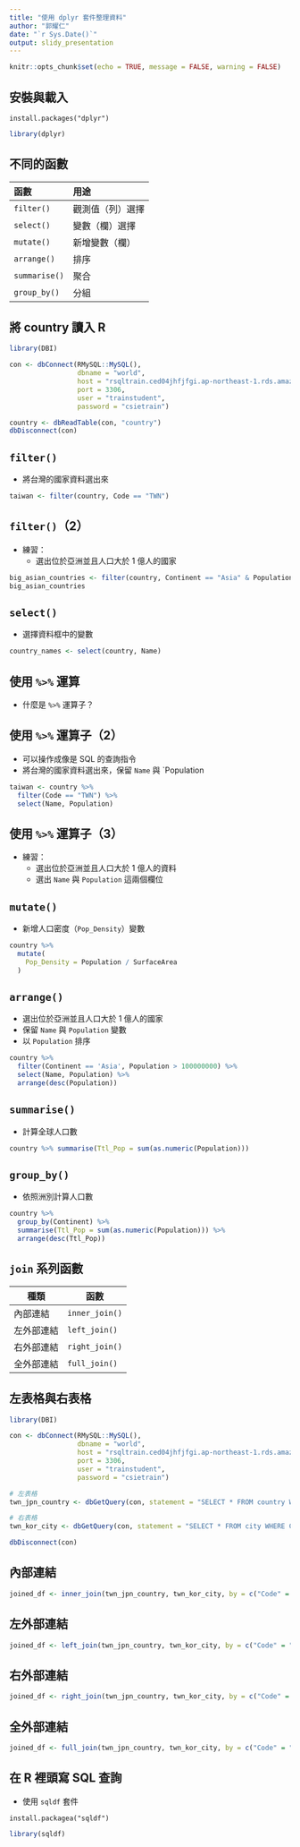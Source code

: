 ```yaml
---
title: "使用 dplyr 套件整理資料"
author: "郭耀仁"
date: "`r Sys.Date()`"
output: slidy_presentation
---
```


```r
knitr::opts_chunk$set(echo = TRUE, message = FALSE, warning = FALSE)
```

## 安裝與載入

```
install.packages("dplyr")
```

```r
library(dplyr)
```

## 不同的函數

|函數|用途|
|:----|:----|
|`filter()`|觀測值（列）選擇|
|`select()`|變數（欄）選擇|
|`mutate()`|新增變數（欄）|
|`arrange()`|排序|
|`summarise()`|聚合|
|`group_by()`|分組|

## 將 country 讀入 R

```r
library(DBI)

con <- dbConnect(RMySQL::MySQL(), 
                 dbname = "world",
                 host = "rsqltrain.ced04jhfjfgi.ap-northeast-1.rds.amazonaws.com",
                 port = 3306,
                 user = "trainstudent",
                 password = "csietrain")

country <- dbReadTable(con, "country")
dbDisconnect(con)
```

## `filter()`

- 將台灣的國家資料選出來

```r
taiwan <- filter(country, Code == "TWN")
```

## `filter()`（2）

- 練習：
    - 選出位於亞洲並且人口大於 1 億人的國家

```r
big_asian_countries <- filter(country, Continent == "Asia" & Population > 100000000)
big_asian_countries
```

## `select()`

- 選擇資料框中的變數

```r
country_names <- select(country, Name)
```

## 使用 `%>%` 運算

- 什麼是 `%>%` 運算子？

## 使用 `%>%` 運算子（2）

- 可以操作成像是 SQL 的查詢指令
- 將台灣的國家資料選出來，保留 `Name` 與 `Population

```r
taiwan <- country %>%
  filter(Code == "TWN") %>%
  select(Name, Population)
```

## 使用 `%>%` 運算子（3）

- 練習：
    - 選出位於亞洲並且人口大於 1 億人的資料
    - 選出 `Name` 與 `Population` 這兩個欄位

## `mutate()`

- 新增人口密度（`Pop_Density`）變數

```r
country %>%
  mutate(
    Pop_Density = Population / SurfaceArea
  )
```

## `arrange()`

- 選出位於亞洲並且人口大於 1 億人的國家
- 保留 `Name` 與 `Population` 變數
- 以 `Population` 排序

```r
country %>%
  filter(Continent == 'Asia', Population > 100000000) %>%
  select(Name, Population) %>%
  arrange(desc(Population))
```

## `summarise()`

- 計算全球人口數

```r
country %>% summarise(Ttl_Pop = sum(as.numeric(Population)))
```

## `group_by()`

- 依照洲別計算人口數

```r
country %>%
  group_by(Continent) %>%
  summarise(Ttl_Pop = sum(as.numeric(Population))) %>%
  arrange(desc(Ttl_Pop))
```

## `join` 系列函數

|種類|函數|
|----|----|
|內部連結|`inner_join()`|
|左外部連結|`left_join()`|
|右外部連結|`right_join()`|
|全外部連結|`full_join()`|

## 左表格與右表格

```r
library(DBI)

con <- dbConnect(RMySQL::MySQL(), 
                 dbname = "world",
                 host = "rsqltrain.ced04jhfjfgi.ap-northeast-1.rds.amazonaws.com",
                 port = 3306,
                 user = "trainstudent",
                 password = "csietrain")

# 左表格 
twn_jpn_country <- dbGetQuery(con, statement = "SELECT * FROM country WHERE Code in ('TWN', 'JPN')")

# 右表格
twn_kor_city <- dbGetQuery(con, statement = "SELECT * FROM city WHERE CountryCode in ('TWN', 'KOR')")

dbDisconnect(con)
```

## 內部連結

```r
joined_df <- inner_join(twn_jpn_country, twn_kor_city, by = c("Code" = "CountryCode"))
```

## 左外部連結

```r
joined_df <- left_join(twn_jpn_country, twn_kor_city, by = c("Code" = "CountryCode"))
```

## 右外部連結

```r
joined_df <- right_join(twn_jpn_country, twn_kor_city, by = c("Code" = "CountryCode"))
```

## 全外部連結

```r
joined_df <- full_join(twn_jpn_country, twn_kor_city, by = c("Code" = "CountryCode"))
```

## 在 R 裡頭寫 SQL 查詢

- 使用 `sqldf` 套件

```
install.packagea("sqldf")
```

```r
library(sqldf)
```